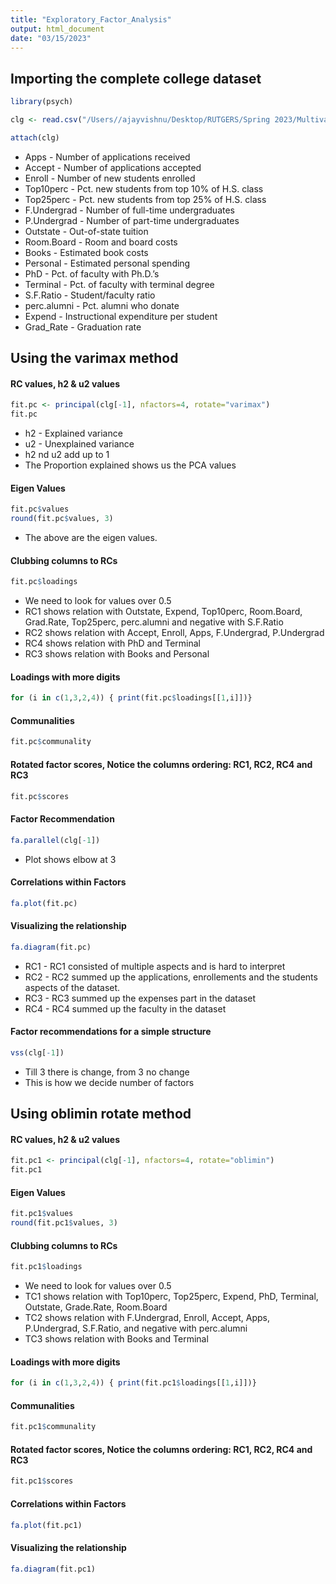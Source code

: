 ```yaml
---
title: "Exploratory_Factor_Analysis"
output: html_document
date: "03/15/2023"
---
```


## Importing the complete college dataset
  
```r
library(psych)

clg <- read.csv("/Users//ajayvishnu/Desktop/RUTGERS/Spring 2023/Multivariate Analysis/Datasets/College_Data.csv", row.names=1)

attach(clg)
```

* Apps - Number of applications received
* Accept - Number of applications accepted
* Enroll - Number of new students enrolled
* Top10perc - Pct. new students from top 10% of H.S. class
* Top25perc - Pct. new students from top 25% of H.S. class
* F.Undergrad - Number of full-time undergraduates
* P.Undergrad - Number of part-time undergraduates
* Outstate - Out-of-state tuition
* Room.Board - Room and board costs
* Books - Estimated book costs
* Personal - Estimated personal spending
* PhD - Pct. of faculty with Ph.D.’s
* Terminal - Pct. of faculty with terminal degree
* S.F.Ratio - Student/faculty ratio
* perc.alumni - Pct. alumni who donate
* Expend - Instructional expenditure per student
* Grad_Rate - Graduation rate

## Using the varimax method

#### RC values, h2 & u2 values

```r
fit.pc <- principal(clg[-1], nfactors=4, rotate="varimax")
fit.pc
```

* h2 - Explained variance
* u2 - Unexplained variance
* h2 nd u2 add up to 1
* The Proportion explained shows us the PCA values

#### Eigen Values

```r
fit.pc$values
round(fit.pc$values, 3)
```

* The above are the eigen values.

#### Clubbing columns to RCs

```r
fit.pc$loadings
```

* We need to look for values over 0.5
* RC1 shows relation with Outstate, Expend, Top10perc, Room.Board, Grad.Rate, Top25perc, perc.alumni and negative with S.F.Ratio
* RC2 shows relation with Accept, Enroll, Apps, F.Undergrad, P.Undergrad
* RC4 shows relation with PhD and Terminal
* RC3 shows relation with Books and Personal

#### Loadings with more digits

```r
for (i in c(1,3,2,4)) { print(fit.pc$loadings[[1,i]])}
```

#### Communalities

```r
fit.pc$communality
```

#### Rotated factor scores, Notice the columns ordering: RC1, RC2, RC4 and RC3

```r
fit.pc$scores
```

#### Factor Recommendation

```r
fa.parallel(clg[-1])
```

* Plot shows elbow at 3

#### Correlations within Factors

```r
fa.plot(fit.pc)
```

#### Visualizing the relationship

```r
fa.diagram(fit.pc)
```

* RC1 - RC1 consisted of multiple aspects and is hard to interpret
* RC2 - RC2 summed up the applications, enrollements and the students aspects of the dataset.
* RC3 - RC3 summed up the expenses part in the dataset
* RC4 - RC4 summed up the faculty in the dataset

#### Factor recommendations for a simple structure

```r
vss(clg[-1])
```

* Till 3 there is change, from 3 no change
* This is how we decide number of factors

## Using oblimin rotate method

#### RC values, h2 & u2 values

```r
fit.pc1 <- principal(clg[-1], nfactors=4, rotate="oblimin")
fit.pc1
```

#### Eigen Values

```r
fit.pc1$values
round(fit.pc1$values, 3)
```

#### Clubbing columns to RCs

```r
fit.pc1$loadings
```

* We need to look for values over 0.5
* TC1 shows relation with Top10perc, Top25perc, Expend, PhD, Terminal, Outstate, Grade.Rate, Room.Board
* TC2 shows relation with F.Undergrad, Enroll, Accept, Apps, P.Undergrad, S.F.Ratio, and negative with perc.alumni
* TC3 shows relation with Books and Terminal

#### Loadings with more digits

```r
for (i in c(1,3,2,4)) { print(fit.pc1$loadings[[1,i]])}
```

#### Communalities

```r
fit.pc1$communality
```

#### Rotated factor scores, Notice the columns ordering: RC1, RC2, RC4 and RC3

```r
fit.pc1$scores
```

#### Correlations within Factors

```r
fa.plot(fit.pc1)
```

#### Visualizing the relationship

```r
fa.diagram(fit.pc1)
```

